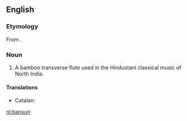 ==English==
{{wikipedia}}

===Etymology===
From {{etyl|hi}} {{term|बांसुरी|lang=hi}}.

===Noun===
{{en-noun}}

# {{musici}} A bamboo transverse flute used in the Hindustani classical music of North India.

====Translations====
{{trans-top|flute}}
* Catalan: {{t|ca|bansuri|m}}
{{trans-mid}}
{{trans-bottom}}

[[nl:bansuri]]